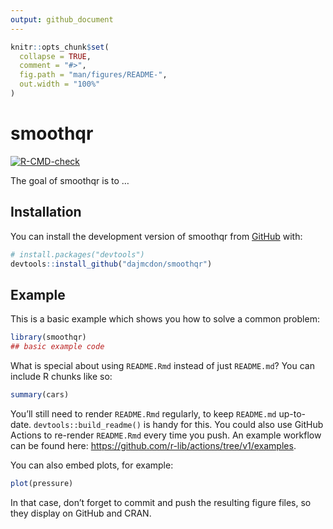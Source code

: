 ```yaml
---
output: github_document
---
```


<!-- README.md is generated from README.Rmd. Please edit that file -->

```r
knitr::opts_chunk$set(
  collapse = TRUE,
  comment = "#>",
  fig.path = "man/figures/README-",
  out.width = "100%"
)
```

# smoothqr

<!-- badges: start -->
[![R-CMD-check](https://github.com/dajmcdon/smoothqr/actions/workflows/R-CMD-check.yaml/badge.svg)](https://github.com/dajmcdon/smoothqr/actions/workflows/R-CMD-check.yaml)
<!-- badges: end -->

The goal of smoothqr is to ...

## Installation

You can install the development version of smoothqr from [GitHub](https://github.com/) with:

``` r
# install.packages("devtools")
devtools::install_github("dajmcdon/smoothqr")
```

## Example

This is a basic example which shows you how to solve a common problem:

```r
library(smoothqr)
## basic example code
```

What is special about using `README.Rmd` instead of just `README.md`? You can include R chunks like so:

```r
summary(cars)
```

You'll still need to render `README.Rmd` regularly, to keep `README.md` up-to-date. `devtools::build_readme()` is handy for this. You could also use GitHub Actions to re-render `README.Rmd` every time you push. An example workflow can be found here: <https://github.com/r-lib/actions/tree/v1/examples>.

You can also embed plots, for example:

```r
plot(pressure)
```

In that case, don't forget to commit and push the resulting figure files, so they display on GitHub and CRAN.
